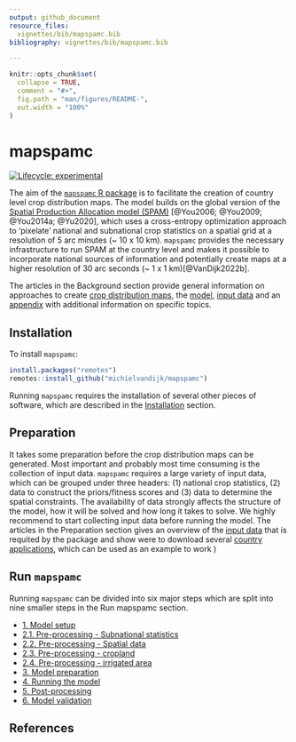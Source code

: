 ```yaml
---
output: github_document
resource_files:
  vignettes/bib/mapspamc.bib
bibliography: vignettes/bib/mapspamc.bib

---
```


<!-- README.md is generated from README.Rmd. Please edit that file -->

```r
knitr::opts_chunk$set(
  collapse = TRUE,
  comment = "#>",
  fig.path = "man/figures/README-",
  out.width = "100%"
)
```

# mapspamc


<!-- badges: start -->
[![Lifecycle: experimental](https://img.shields.io/badge/lifecycle-experimental-orange.svg)](https://www.tidyverse.org/lifecycle/#experimental)
<!-- badges: end -->

The aim of the [`mapspamc` R package](https://github.com/michielvandijk/mapspamc) is to facilitate the creation of country level crop distribution maps. The model builds on the global version of the [Spatial Production Allocation model (SPAM)](http://www.mapspam.info) [@You2006; @You2009; @You2014a; @Yu2020], which uses a cross-entropy optimization approach to 'pixelate' national and subnational crop statistics on a spatial grid at a resolution of 5 arc minutes (~ 10 x 10 km). `mapspamc` provides the necessary infrastructure to run SPAM at the country level and makes it possible to incorporate national sources of information and potentially create maps at a higher resolution of 30 arc seconds (~ 1 x 1 km)[@VanDijk2022b].

The articles in the Background section provide general information on approaches to create [crop distribution maps](articles/crop_distribution_maps.html), the [model](articles/model_description.html), [input data](articles/input_data.html) and an [appendix](articles/appendix.html) with additional information on specific topics.


## Installation

To install `mapspamc`:

``` r
install.packages("remotes")
remotes::install_github("michielvandijk/mapspamc")
```
Running `mapspamc` requires the installation of several other pieces of software, which are described in the [Installation](articles/software.html) section.

## Preparation

It takes some preparation before the crop distribution maps can be generated. Most important and probably most time consuming is the collection of input data. `mapspamc` requires a large variety of input data, which can be grouped under three headers: (1) national crop statistics, (2) data to construct the priors/fitness scores and (3) data to determine the spatial constraints. The availability of data strongly affects the structure of the model, how it will be solved and how long it takes to solve. We highly recommend to start collecting input data before running the model. The articles in the Preparation section gives an overview of the [input data](articles/input_data.html) that is requited by the package and show were to download several [country applications](articles/country_examples.html), which can be used as an example to work
)


## Run `mapspamc`

Running `mapspamc` can be divided into six major steps which are split into nine smaller steps in the Run mapspamc section. 

- [1. Model setup](articles/model_setup.html)
- [2.1. Pre-processing - Subnational statistics](articles/preprocessing_subnational_statistics.html)
- [2.2. Pre-processing - Spatial data](articles/preprocessing_spatial_data.html)
- [2.3. Pre-processing - cropland](articles/preprocessing_cropland.html)
- [2.4. Pre-processing - irrigated area](articles/pre_processing_irrigated_area.html)
- [3. Model preparation](articles/model_preparation.html)
- [4. Running the model](articles/run_model.html)
- [5. Post-processing](articles/postprocessing.html)
- [6. Model validation](articles/model_validation.html)


## References

